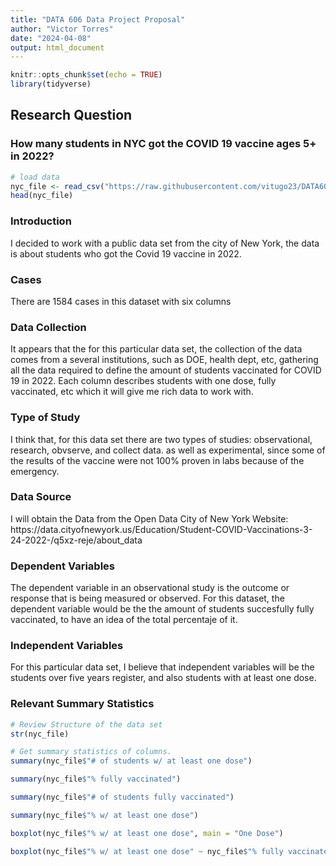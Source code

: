 ```yaml
---
title: "DATA 606 Data Project Proposal"
author: "Victor Torres"
date: "2024-04-08"
output: html_document
---
```


```r
knitr::opts_chunk$set(echo = TRUE)
library(tidyverse)
```

## Research Question

### How many students in NYC got the COVID 19 vaccine ages 5+ in 2022?



```r
# load data
nyc_file <- read_csv("https://raw.githubusercontent.com/vitugo23/DATA606/main/Final%20Project/Student_COVID_Vaccinations__3-24-2022__20240407.csv")
head(nyc_file)
```


### Introduction
I decided to work with a public data set from the city of New York, the data is about students who got the Covid 19 vaccine in 2022.

### Cases
There are 1584 cases in this dataset with six columns

### Data Collection
It appears that the for this particular data set, the collection of the data comes from a several institutions, such as DOE, health dept, etc, gathering all the data required to define the amount of students vaccinated for COVID 19 in 2022. Each column describes students with one dose, fully vaccinated, etc which it will give me rich data to work with.


### Type of Study
I think that, for this data set there are two types of studies: observational, research, obvserve, and collect data. as well as experimental, since some of the results of the vaccine were not 100% proven in labs because of the emergency. 


### Data Source
I will obtain the Data from the Open Data City of New York Website:
https://data.cityofnewyork.us/Education/Student-COVID-Vaccinations-3-24-2022-/q5xz-reje/about_data

### Dependent Variables
The dependent variable in an observational study is the outcome or response that is being measured or observed. For this dataset, the dependent variable would be the the amount of students succesfully fully vaccinated, to have an idea of the total percentaje of it.

### Independent Variables
For this particular data set, I believe that independent variables will be the students over five years register, and also students with at least one dose.

### Relevant Summary Statistics

```r
# Review Structure of the data set
str(nyc_file)
```

```r
# Get summary statistics of columns.
summary(nyc_file$"# of students w/ at least one dose")
```
```r
summary(nyc_file$"% fully vaccinated")
```
```r
summary(nyc_file$"# of students fully vaccinated")
```
```r
summary(nyc_file$"% w/ at least one dose")
```
```r
boxplot(nyc_file$"% w/ at least one dose", main = "One Dose")
```
```r
boxplot(nyc_file$"% w/ at least one dose" ~ nyc_file$"% fully vaccinated")
```


